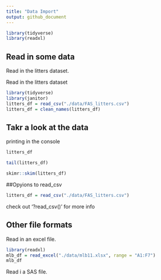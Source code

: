 ```yaml
---
title: "Data Import"
output: github_document
---
```


```r
library(tidyverse)
library(readxl)
```

## Read in some data

Read in the litters dataset.

Read in the litters dataset

```r
library(tidyverse)
library(janitor)
litters_df = read_csv("./data/FAS_litters.csv")
litters_df = clean_names(litters_df)
```

## Takr a look at the data

printing in the console

```r
litters_df
```

```r
tail(litters_df)
```

```r
skimr::skim(litters_df)
```

##Opyions to read_csv

```r
litters_df = read_csv("./data/FAS_litters.csv")
```

check out '?read_csv()' for more info

## Other file formats

Read in an excel file.

```r
library(readxl)
mlb_df = read_excel("./data/mlb11.xlsx", range = "A1:F7")
mlb_df
```

Read i a SAS file.


